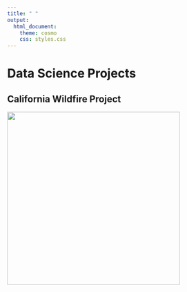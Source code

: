 ```yaml
---
title: " "
output: 
  html_document:
    theme: cosmo
    css: styles.css
---
```


<div class="banner">
  <h1>Data Science Projects</h1>
</div>

## California Wildfire Project
<div style = "text-align: left;">
[<img src="EED_pic.png" width="400" class="hover-img">](Final_Project_Alberts.html)
</div>
